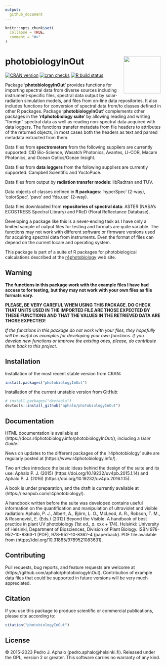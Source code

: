 ```yaml
---
output:
  github_document
---
```


```r
knitr::opts_chunk$set(
  collapse = TRUE,
  comment = "#>"
)
```

# photobiologyInOut <img src="man/figures/logo.png" align="right" width="120" />

[![CRAN version](https://www.r-pkg.org/badges/version-last-release/photobiologyInOut)](https://cran.r-project.org/package=photobiologyInOut) 
[![cran checks](https://badges.cranchecks.info/worst/photobiologyInOut.svg)](https://cran.r-project.org/web/checks/check_results_photobiologyInOut.html)
[![R build status](https://github.com/aphalo/photobiologyInOut/workflows/R-CMD-check/badge.svg)](https://github.com/aphalo/photobiologyInOut/actions)

Package '**photobiologyInOut**' provides functions for importing spectral data from diverse sources including instrument-specific files, spectral data output by solar-radiation simulation models, and files from on-line data repositories. It also includes functions for conversion of spectral data from/to classes defined in other R packages. Package '**photobiologyInOut**' complements other packages in the '**r4photobiology suite**' by allowing reading and writing "foreign" spectral data as well as reading non-spectral data acquired with data loggers. The functions transfer metadata from file headers to attributes of the returned objects, in most cases both the headers as text and parsed metadata extracted from them.

Data files from **spectrometers** from the following suppliers are currently supported: CID Bio-Science, Wasatch Photonics, Avantes, LI-COR, Macam Photonics, and Ocean Optics/Ocean Insight.

Data files from **data loggers** from the following suppliers are currently supported: Campbell Scientific and YoctoPuce.

Data files from output by **radiation transfer models**: libRadtran and TUV.

Data objects of classes defined in **R packages**: 'hyperSpec' (2-way), 'colorSpec', 'pavo' and 'fda.usc' (2-way).

Data files downloaded from **repositories of spectral data**: ASTER (NASA's ECOSTRESS Spectral Library) and FReD (Floral Reflectance Database).

Developing a package like this is a never-ending task as I have only a limited sample of output files for testing and formats are quite variable. The functions may not work with different software or firmware versions used for acquiring spectral data from instruments. Even the format of files can depend on the current locale and operating system.

This package is part of a suite of R packages for photobiological calculations described at the [r4photobiology](https://www.r4photobiology.info) web site.

## Warning

**The functions in this package work with the example files I have had access to for testing, but they may not work with your own files as file formats vary.**

**PLEASE, BE VERY CAREFUL WHEN USING THIS PACKAGE. DO CHECK THAT UNITS USED IN THE IMPORTED FILE ARE THOSE EXPECTED BY THESE FUNCTIONS AND THAT THE VALUES IN THE RETRIEVED DATA ARE THOSE EXPECTED!**

_If the functions in this package do not work with your files, they hopefully will be useful as examples for developing your own functions. If you develop new functions or improve the existing ones, please, do contribute them back to this project._

## Installation

Installation of the most recent stable version from CRAN:

```r
install.packages("photobiologyInOut")
```

Installation of the current unstable version from GitHub:

```r
# install.packages("devtools")
devtools::install_github("aphalo/photobiologyInOut")
```

## Documentation 

HTML documentation is available at (https://docs.r4photobiology.info/photobiologyInOut/), including a _User Guide_.

News on updates to the different packages of the 'r4photobiology' suite are regularly posted at (https://www.r4photobiology.info/).

Two articles introduce the basic ideas behind the design of the suite and its use:
Aphalo P. J. (2015) (https://doi.org/10.19232/uv4pb.2015.1.14) and Aphalo P. J. (2016)  (https://doi.org/10.19232/uv4pb.2016.1.15).

A book is under preparation, and the draft is currently available at (https://leanpub.com/r4photobiology/).

A handbook written before the suite was developed contains useful information on the quantification and manipulation of ultraviolet and visible radiation:
Aphalo, P. J., Albert, A., Björn, L. O., McLeod, A. R., Robson, T. M., & Rosenqvist, E. (Eds.) (2012) Beyond the Visible: A handbook of best practice in plant UV photobiology (1st ed., p. xxx + 174). Helsinki: University of Helsinki, Department of Biosciences, Division of Plant Biology. ISBN 978-952-10-8363-1 (PDF), 978-952-10-8362-4 (paperback). PDF file available from (https://doi.org/10.31885/9789521083631).

## Contributing

Pull requests, bug reports, and feature requests are welcome at (https://github.com/aphalo/photobiologyInOut). Contribution of example data files that could
be supported in future versions will be very much appreciated.

## Citation

If you use this package to produce scientific or commercial publications, please cite according to:

```r
citation("photobiologyInOut")
```

## License

© 2015-2023 Pedro J. Aphalo (pedro.aphalo@helsinki.fi). Released under the GPL, version 2 or greater. This software carries no warranty of any kind.

